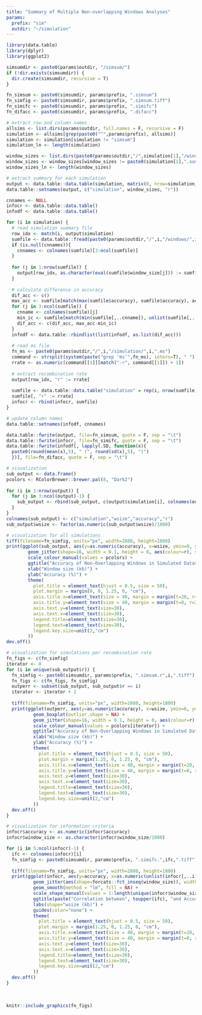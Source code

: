 ```yaml
---
title: "Summary of Multiple Non-overlapping Windows Analyses"
params:
  prefix: "sim"
  outdir: "~/simulation"
---
```


```r
library(data.table)
library(dplyr)
library(ggplot2)

simsumdir <- paste0(params$outdir, "/simsum/")
if (!dir.exists(simsumdir)) {
  dir.create(simsumdir, recursive = T)
}
```

```r
fn_simsum <- paste0(simsumdir, params$prefix, ".simsum")
fn_simfig <- paste0(simsumdir, params$prefix, ".simsum.tiff")
fn_simifc <- paste0(simsumdir, params$prefix, ".simifc")
fn_difacc <- paste0(simsumdir, params$prefix, ".difacc")

# extract row and column names
allsims <- list.dirs(params$outdir, full.names = F, recursive = F)
simulation <- allsims[grep(paste0("^",params$prefix), allsims)]
simulation <- simulation[simulation != "simsum"]
simulation_ln <- length(simulation)

window_sizes <- list.dirs(paste0(params$outdir,"/",simulation[1],"/windows/"), full.names = F, recursive = F)
window_sizes <- window_sizes[window_sizes != paste0(simulation[1],".summary")]
window_sizes_ln <- length(window_sizes)

# extract summary for each simulation
output <- data.table::data.table(simulation, matrix(0, nrow=simulation_ln, ncol=window_sizes_ln+1))
data.table::setnames(output, c("simulation", window_sizes, "r"))

cnnames <- NULL
infocr <- data.table::data.table()
infodf <- data.table::data.table()

for (i in simulation) {
  # read simulation summary file
  row_idx <- match(i, output$simulation)
  sumfile <- data.table::fread(paste0(params$outdir,"/",i,"/windows/",i,".sum"))
  if (is.null(cnnames)){
    cnnames <- colnames(sumfile)[3:ncol(sumfile)]
  }
  
  for (j in 1:nrow(sumfile)) {
    output[row_idx, as.character(eval(sumfile$window_size[j])) := sumfile$accuracy[j]]
  }
  
  # calculate difference in accuracy
  dif_acc <- c()
  max_acc <- sumfile[match(max(sumfile$accuracy), sumfile$accuracy), accuracy]
  for (j in 3:ncol(sumfile)) {
    cnname <- colnames(sumfile)[j]
    min_ic <- sumfile[match(min(sumfile[,..cnname]), unlist(sumfile[,..cnname])), accuracy]
    dif_acc <- c(dif_acc, max_acc-min_ic)
  }
  infodf <- data.table::rbindlist(list(infodf, as.list(dif_acc)))
  
  # read ms file
  fn_ms <- paste0(params$outdir,"/",i,"/simulation/",i,".ms")
  command <- strsplit(system(paste("grep 'ms'",fn_ms), intern=T), " ")
  rrate <- as.numeric(command[[1]][match("-r", command[[1]]) + 1])
  
  # extract recombination rate
  output[row_idx, "r" := rrate]
  
  sumfile <- data.table::data.table("simulation" = rep(i, nrow(sumfile)), sumfile)
  sumfile[, "r" := rrate]
  infocr <- rbind(infocr, sumfile)
}

# update column names
data.table::setnames(infodf, cnnames)

data.table::fwrite(output, file=fn_simsum, quote = F, sep = "\t")
data.table::fwrite(infocr, file=fn_simifc, quote = F, sep = "\t")
data.table::fwrite(infodf[, lapply(.SD, function(x){
  paste0(round(mean(x),5), " (", round(sd(x),5), ")")
  })], file=fn_difacc, quote = F, sep = "\t")

# visualization
sub_output <- data.frame()
pcolors <- RColorBrewer::brewer.pal(8, "Dark2")
  
for (i in 1:nrow(output)) {
  for (j in 3:ncol(output)-1) {
    sub_output <- rbind(sub_output, c(output$simulation[i], colnames(output)[j], as.character(output[i, ..j]), as.numeric(output[i, "r"])))
  }
}
colnames(sub_output) <- c("simulation","wsize","accuracy","r")
sub_output$wsize <- factor(as.numeric(sub_output$wsize)/1000)

# visualization for all simulations
tiff(filename=fn_simfig, units="px", width=2880, height=1800)
print(ggplot(sub_output, aes(y=as.numeric(accuracy), x=wsize, ymin=0, ymax=100)) + 
        geom_jitter(shape=16, width = 0.1, height = 0, aes(colour=r), size=5) +
        scale_colour_manual(values = pcolors) +
        ggtitle("Accuracy of Non-Overlapping Windows in Simulated Dataset") + 
        xlab("Window size (kb)") +
        ylab("Accuracy (%)") +
        theme(
          plot.title = element_text(hjust = 0.5, size = 50),
          plot.margin = margin(0, 0, 1.25, 0, "cm"),
          axis.title.x=element_text(size = 40, margin = margin(t=20, r=0, b=0, l=0)),
          axis.title.y=element_text(size = 40, margin = margin(t=0, r=20, b=0, l=0)),
          axis.text.y=element_text(size=30),
          axis.text.x=element_text(size=30),
          legend.title=element_text(size=30),
          legend.text=element_text(size=30),
          legend.key.size=unit(2,"cm")
        ))
dev.off()

# visualization for simulations per recombination rate
fn_figs <- c(fn_simfig)
iterator <- 0
for (i in unique(sub_output$r)) {
  fn_simfig <- paste0(simsumdir, params$prefix, ".simsum.r",i,".tiff")
  fn_figs <- c(fn_figs, fn_simfig)
  outperr <- subset(sub_output, sub_output$r == i)
  iterator <- iterator + 1
  
  tiff(filename=fn_simfig, units="px", width=2880, height=1800)
  print(ggplot(outperr, aes(y=as.numeric(accuracy), x=wsize, ymin=0, ymax=100)) + 
          geom_boxplot(outlier.shape = NA) +
          geom_jitter(shape=16, width = 0.1, height = 0, aes(colour=r), size=5) +
          scale_colour_manual(values = pcolors[iterator]) +
          ggtitle("Accuracy of Non-Overlapping Windows in Simulated Dataset") + 
          xlab("Window size (kb)") +
          ylab("Accuracy (%)") +
          theme(
            plot.title = element_text(hjust = 0.5, size = 50),
            plot.margin = margin(1.25, 0, 1.25, 0, "cm"),
            axis.title.x=element_text(size = 40, margin = margin(t=20, r=0, b=0, l=0)),
            axis.title.y=element_text(size = 40, margin = margin(t=0, r=20, b=0, l=0)),
            axis.text.y=element_text(size=30),
            axis.text.x=element_text(size=30),
            legend.title=element_text(size=30),
            legend.text=element_text(size=30),
            legend.key.size=unit(2,"cm")
          ))
  dev.off()
}

# visualization for information criteria
infocr$accuracy <- as.numeric(infocr$accuracy)
infocr$window_size <- as.character(infocr$window_size/1000)

for (i in 5:ncol(infocr)-1) {
  ifc <- colnames(infocr)[i]
  fn_simfig <- paste0(simsumdir, params$prefix, ".simifc.",ifc,".tiff")
  
  tiff(filename=fn_simfig, units="px", width=2880, height=1800)
  print(ggplot(infocr, aes(y=accuracy, x=as.numeric(unlist(infocr[,..i])), ymin=0, ymax=100, color=simulation)) +
          geom_jitter(aes(shape=forcats::fct_inseq(window_size)), width = 0, height = 0, size=5) +
          geom_smooth(method = "lm", fill = NA) +
          scale_shape_manual(values = 1:length(unique(infocr$window_size))) +
          ggtitle(paste("Correlation between", toupper(ifc), "and Accuracy")) + xlab(toupper(ifc)) + ylab("Accuracy (%)") +
          labs(shape="wsize (kb)") +
          guides(color="none") +
          theme(
            plot.title = element_text(hjust = 0.5, size = 50),
            plot.margin = margin(1.25, 0, 1.25, 0, "cm"),
            axis.title.x=element_text(size = 40, margin = margin(t=20, r=0, b=0, l=0)),
            axis.title.y=element_text(size = 40, margin = margin(t=0, r=20, b=0, l=0)),
            axis.text.y=element_text(size=30),
            axis.text.x=element_text(size=30),
            legend.title=element_text(size=30),
            legend.text=element_text(size=30),
            legend.key.size=unit(2,"cm")
          ))
  dev.off()
}
```

<br>

```r
knitr::include_graphics(fn_figs)
```
